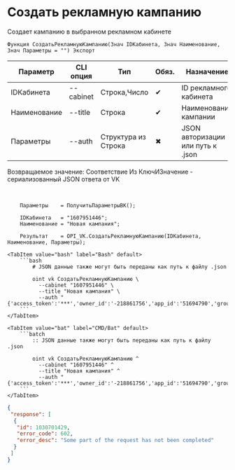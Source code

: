﻿---
sidebar_position: 1
---


# Создать рекламную кампанию
 Создает кампанию в выбранном рекламном кабинете



`Функция СоздатьРекламнуюКампанию(Знач IDКабинета, Знач Наименование, Знач Параметры = "") Экспорт`

  | Параметр | CLI опция | Тип | Обяз. | Назначение |
  |-|-|-|-|-|
  | IDКабинета | --cabinet | Строка,Число | &#x2714; | ID рекламного кабинета |
  | Наименование | --title | Строка | &#x2714; | Наименование кампании |
  | Параметры | --auth | Структура из Строка | &#x2716; | JSON авторизации или путь к .json |

  
  Возвращаемое значение:   Соответствие Из КлючИЗначение - сериализованный JSON ответа от VK

<br/>




```bsl title="Пример использования для 1С:Предприятие/OneScript"
    Параметры    = ПолучитьПараметрыВК();

    IDКабинета   = "1607951446";
    Наименование = "Новая кампания";

    Результат    = OPI_VK.СоздатьРекламнуюКампанию(IDКабинета, Наименование, Параметры);
```
    

 <Tabs>
  
    <TabItem value="bash" label="Bash" default>
        ```bash
            # JSON данные также могут быть переданы как путь к файлу .json
            
            oint vk СоздатьРекламнуюКампанию \
              --cabinet "1607951446" \
              --title "Новая кампания" \
              --auth "{'access_token':'***','owner_id':'-218861756','app_id':'51694790','group_id':'218861756'}"
        ```
    </TabItem>
  
    <TabItem value="bat" label="CMD/Bat" default>
        ```batch
            :: JSON данные также могут быть переданы как путь к файлу .json
            
            oint vk СоздатьРекламнуюКампанию ^
              --cabinet "1607951446" ^
              --title "Новая кампания" ^
              --auth "{'access_token':'***','owner_id':'-218861756','app_id':'51694790','group_id':'218861756'}"
        ```
    </TabItem>
</Tabs>


```json title="Результат"
{
 "response": [
  {
   "id": 1030701429,
   "error_code": 602,
   "error_desc": "Some part of the request has not been completed"
  }
 ]
}
```
